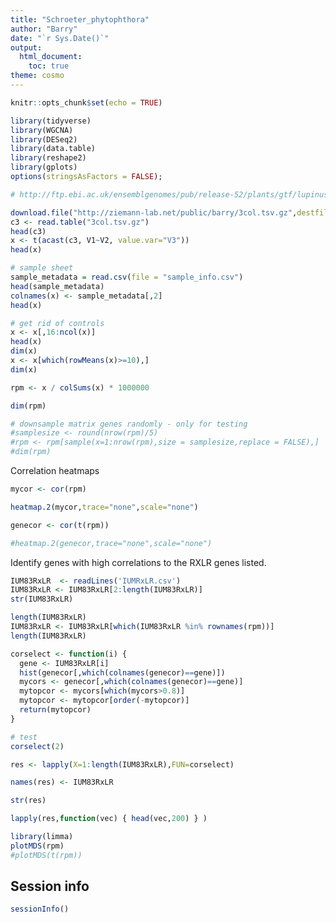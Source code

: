 ```yaml
---
title: "Schroeter_phytophthora"
author: "Barry"
date: "`r Sys.Date()`"
output:
  html_document:
    toc: true
theme: cosmo
---
```


```r
knitr::opts_chunk$set(echo = TRUE)
```

```r

library(tidyverse)
library(WGCNA)
library(DESeq2)
library(data.table)
library(reshape2)
library(gplots)
options(stringsAsFactors = FALSE);

```


```r

# http://ftp.ebi.ac.uk/ensemblgenomes/pub/release-52/plants/gtf/lupinus_angustifolius/Lupinus_angustifolius.LupAngTanjil_v1.0.52.gtf.gz

download.file("http://ziemann-lab.net/public/barry/3col.tsv.gz",destfile = "3col.tsv.gz")
c3 <- read.table("3col.tsv.gz")
head(c3)
x <- t(acast(c3, V1~V2, value.var="V3"))
head(x)

# sample sheet
sample_metadata = read.csv(file = "sample_info.csv")
head(sample_metadata)
colnames(x) <- sample_metadata[,2]
head(x)

# get rid of controls
x <- x[,16:ncol(x)]
head(x)
dim(x)
x <- x[which(rowMeans(x)>=10),]
dim(x)

rpm <- x / colSums(x) * 1000000

dim(rpm)

# downsample matrix genes randomly - only for testing
#samplesize <- round(nrow(rpm)/5)
#rpm <- rpm[sample(x=1:nrow(rpm),size = samplesize,replace = FALSE),]
#dim(rpm)

```

Correlation heatmaps

```r

mycor <- cor(rpm)

heatmap.2(mycor,trace="none",scale="none")

genecor <- cor(t(rpm))

#heatmap.2(genecor,trace="none",scale="none")


```

Identify genes with high correlations to the RXLR genes listed.

```r

IUM83RxLR  <- readLines('IUMRxLR.csv')
IUM83RxLR <- IUM83RxLR[2:length(IUM83RxLR)]
str(IUM83RxLR)

length(IUM83RxLR)
IUM83RxLR <- IUM83RxLR[which(IUM83RxLR %in% rownames(rpm))]
length(IUM83RxLR)

corselect <- function(i) {
  gene <- IUM83RxLR[i]
  hist(genecor[,which(colnames(genecor)==gene)])
  mycors <- genecor[,which(colnames(genecor)==gene)]
  mytopcor <- mycors[which(mycors>0.8)]
  mytopcor <- mytopcor[order(-mytopcor)]
  return(mytopcor)
}

# test
corselect(2)

res <- lapply(X=1:length(IUM83RxLR),FUN=corselect)

names(res) <- IUM83RxLR

str(res)

lapply(res,function(vec) { head(vec,200) } )

```

```r

library(limma)
plotMDS(rpm)
#plotMDS(t(rpm))

```

## Session info

```r

sessionInfo()


```
